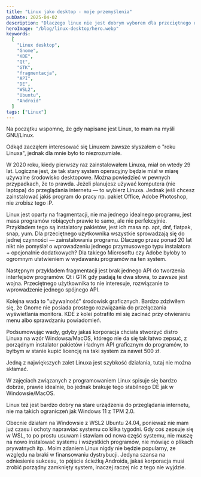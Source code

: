 ```yaml
---
title: "Linux jako desktop - moje przemyślenia"
pubDate: 2025-04-02
description: "Dlaczego linux nie jest dobrym wyborem dla przeciętnego użytkownika."
heroImage: "/blog/linux-desktop/hero.webp"
keywords:
  [
    "Linux desktop",
    "Gnome",
    "KDE",
    "Qt",
    "GTK",
    "fragmentacja",
    "API",
    "DE",
    "WSL2",
    "Ubuntu",
    "Android"
  ]
tags: ["Linux"]
---
```



<BlogHeader
  href="wstep"
  tag="h2"
  text="Linux jako desktop - moje przemyślenia"
/>

Na początku wspomnę, że gdy napisane jest Linux, to mam na myśli GNU/Linux.

Odkąd zacząłem interesować się Linuxem zawsze słyszałem o "roku Linuxa", jednak dla mnie było to niezrozumiałe.

<BlogHeader href="wady" tag="h3" text="Wady Linuxa" />

W 2020 roku, kiedy pierwszy raz zainstalowałem Linuxa, miał on wtedy 29 lat. Logiczne jest, że tak stary system operacyjny będzie miał w miarę używalne środowisko desktopowe. Można powiedzieć w pewnych przypadkach, że to prawda. Jeżeli planujesz używać komputera (nie laptopa) do przeglądania internetu — to wybierz Linuxa. Jednak jeśli chcesz zainstalować jakiś program do pracy np. pakiet Office, Adobe Photoshop, nie zrobisz tego :P.

Linux jest oparty na fragmentacji, nie ma jednego idealnego programu, jest masa programów robiących prawie to samo, ale nie perfekcyjnie. Przykładem tego są instalatory pakietów, jest ich masa np. apt, dnf, flatpak, snap, yum. Dla przeciętnego użytkownika wszystkie sprowadzają się do jednej czynności — zainstalowania programu. Dlaczego przez ponad 20 lat nikt nie pomyślał o wprowadzeniu jednego przymusowego typu instalatora + opcjonalnie dodatkowych? Dla takiego Microsoftu czy Adobe byłoby to ogromnym ułatwieniem w wydawaniu programów na ten system.

Następnym przykładem fragmentacji jest brak jednego API do tworzenia interfejsów programów. Qt i GTK gdy padają te dwa słowa, to zawsze jest wojna. Przeciętnego użytkownika to nie interesuje, rozwiązanie to wprowadzenie jednego spójnego API.

Kolejna wada to "używalność" środowisk graficznych. Bardzo zdziwiłem się, że Gnome nie posiada prostego rozwiązania do przełączania wyświetlania monitora. KDE z kolei potrafiło mi się zacinać przy otwieraniu menu albo sprawdzaniu powiadomień.

Podsumowując wady, gdyby jakaś korporacja chciała stworzyć distro Linuxa na wzór Windowsa/MacOS, którego nie da się tak łatwo zepsuć, z porządnym instalator pakietów i ładnym API graficznym do programów, to byłbym w stanie kupić licencję na taki system za nawet 500 zł.

<BlogHeader href="zalety" tag="h3" text="Zalety Linuxa" />

Jedną z największych zalet Linuxa jest szybkość działania, tutaj nie można skłamać.

W zajęciach związanych z programowaniem Linux spisuje się bardzo dobrze, prawie idealnie, bo jednak brakuje tego stabilnego DE jak w Windowsie/MacOS.

Linux też jest bardzo dobry na stare urządzenia do przeglądania internetu, nie ma takich ograniczeń jak Windows 11 z TPM 2.0.

<BlogHeader href="zakonczenie" tag="h3" text="Zakończenie" />

Obecnie działam na Windowsie z WSL2 Ubuntu 24.04, ponieważ nie mam już czasu i ochoty naprawiać systemu co kilka tygodni. Gdy coś zepsuje się w WSL, to po prostu usuwam i stawiam od nowa część systemu, nie muszę na nowo instalować systemu i wszystkich programów, nie mówiąc o plikach prywatnych itp.. Moim zdaniem Linux nigdy nie będzie popularny, ze względu na braki w finansowaniu dystrybucji. Jedyna szansa na odniesienie sukcesu, to pójście ścieżką Androida, jakaś korporacja musi zrobić porządny zamknięty system, inaczej raczej nic z tego nie wyjdzie.
